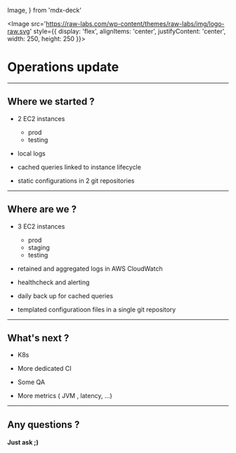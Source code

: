   Image,
} from 'mdx-deck'

<Image
  src='https://raw-labs.com/wp-content/themes/raw-labs/img/logo-raw.svg'
  style={{
    display: 'flex',
    alignItems: 'center',
    justifyContent: 'center',
    width: 250,
    height: 250
  }}>

</Image>

# Operations update 

---

## Where we started ?

<Steps>

- 2 EC2 instances
  - prod
  - testing

- local logs

- cached queries linked to instance lifecycle

- static configurations in 2 git repositories

</Steps>

---

## Where are we ?

<Steps>

- 3 EC2 instances
  - prod
  - staging
  - testing

- retained and aggregated logs in AWS CloudWatch

- healthcheck and alerting

- daily back up for cached queries

- templated configuratioon files in a single git repository

</Steps>

---

## What's next ? 

<Steps>

- K8s

- More dedicated CI

- Some QA

- More metrics ( JVM , latency, ...)


</Steps>

---

## Any questions ?

#### Just ask ;)